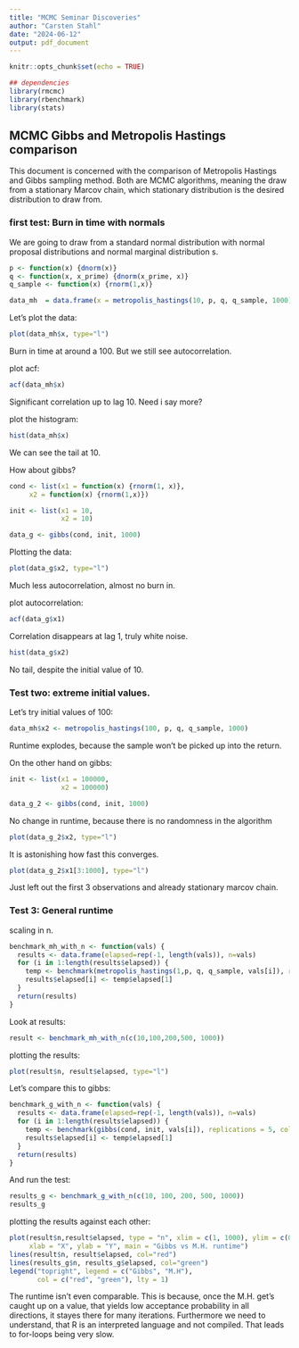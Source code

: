 ```yaml
---
title: "MCMC Seminar Discoveries"
author: "Carsten Stahl"
date: "2024-06-12"
output: pdf_document
---
```


```r
knitr::opts_chunk$set(echo = TRUE)

## dependencies
library(rmcmc)
library(rbenchmark)
library(stats)
```

## MCMC Gibbs and Metropolis Hastings comparison
This document is concerned with the comparison of Metropolis Hastings and Gibbs sampling method. Both are MCMC algorithms, meaning the draw from a stationary Marcov chain, which stationary distribution is the desired distribution to draw from. 

### first test: Burn in time with normals
We are going to draw from a standard normal distribution with normal proposal distributions and normal marginal distribution s. 

```r

p <- function(x) {dnorm(x)}
q <- function(x, x_prime) {dnorm(x_prime, x)}
q_sample <- function(x) {rnorm(1,x)}

data_mh  = data.frame(x = metropolis_hastings(10, p, q, q_sample, 1000))
```

Let's plot the data:
```r
plot(data_mh$x, type="l")
```
Burn in time at around a 100. But we still see autocorrelation.

plot acf:
```r
acf(data_mh$x)
```
Significant correlation up to lag 10. Need i say more? 

plot the histogram:
```r
hist(data_mh$x)
```
We can see the tail at 10.

How about gibbs?

```r
cond <- list(x1 = function(x) {rnorm(1, x)},
     x2 = function(x) {rnorm(1,x)})

init <- list(x1 = 10,
             x2 = 10)

data_g <- gibbs(cond, init, 1000)
```

Plotting the data:
```r
plot(data_g$x2, type="l")
```
Much less autocorrelation, almost no burn in.

plot autocorrelation:
```r
acf(data_g$x1)
```
Correlation disappears at lag 1, truly white noise.

```r
hist(data_g$x2)
```

No tail, despite the initial value of 10.

### Test two: extreme initial values.

Let's try initial values of 100:
```r
data_mh$x2 <- metropolis_hastings(100, p, q, q_sample, 1000)
```
Runtime explodes, because the sample won't be picked up into the return.

On the other hand on gibbs:
```r
init <- list(x1 = 100000,
             x2 = 100000)

data_g_2 <- gibbs(cond, init, 1000)
```

No change in runtime, because there is no randomness in the algorithm

```r
plot(data_g_2$x2, type="l")
```
It is astonishing how fast this converges.

```r
plot(data_g_2$x1[3:1000], type="l")
```
Just left out the first 3 observations and already stationary marcov chain.


### Test 3: General runtime
scaling in n.
```r
benchmark_mh_with_n <- function(vals) {
  results <- data.frame(elapsed=rep(-1, length(vals)), n=vals)
  for (i in 1:length(results$elapsed)) {
    temp <- benchmark(metropolis_hastings(1,p, q, q_sample, vals[i]), replications = 5, columns = c("elapsed"))
    results$elapsed[i] <- temp$elapsed[1]
  }
  return(results)
}

```
Look at results:

```r
result <- benchmark_mh_with_n(c(10,100,200,500, 1000))
```

plotting the results:
```r
plot(result$n, result$elapsed, type="l")
```
Let's compare this to gibbs:
```r
benchmark_g_with_n <- function(vals) {
  results <- data.frame(elapsed=rep(-1, length(vals)), n=vals)
  for (i in 1:length(results$elapsed)) {
    temp <- benchmark(gibbs(cond, init, vals[i]), replications = 5, columns = c("elapsed"))
    results$elapsed[i] <- temp$elapsed[1]
  }
  return(results)
}
```

And run the test:
```r
results_g <- benchmark_g_with_n(c(10, 100, 200, 500, 1000))
results_g
```
plotting the results against each other:
```r

plot(result$n,result$elapsed, type = "n", xlim = c(1, 1000), ylim = c(0, max(result$elapsed)), 
     xlab = "X", ylab = "Y", main = "Gibbs vs M.H. runtime")
lines(result$n, result$elapsed, col="red")
lines(results_g$n, results_g$elapsed, col="green")
legend("topright", legend = c("Gibbs", "M.H"), 
       col = c("red", "green"), lty = 1)

``` 
The runtime isn't even comparable. This is because, once the M.H. get's caught up on a value, that yields low acceptance probability in all directions, it stayes there for many iterations. Furthermore we need to understand, that R is an interpreted language and not compiled. That leads to for-loops being very slow.




